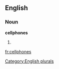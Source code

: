 
==English==

===Noun===
'''cellphones'''

# {{plural of|[[cellphone]]}}

[[Category:English plurals]]

[[fr:cellphones]]